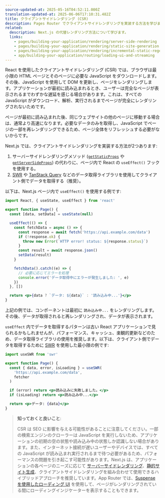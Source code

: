 ```yaml
---
source-updated-at: 2025-05-16T04:52:11.000Z
translation-updated-at: 2025-06-06T17:10:31.482Z
title: クライアントサイドレンダリング (CSR)
description: Pages Router でクライアントサイドレンダリングを実装する方法を学びます。
related:
  description: Next.js の代替レンダリング方法について学びます。
  links:
    - pages/building-your-application/rendering/server-side-rendering
    - pages/building-your-application/rendering/static-site-generation
    - pages/building-your-application/rendering/incremental-static-regeneration
    - app/building-your-application/routing/loading-ui-and-streaming
---
```


React を使用したクライアントサイドレンダリング (CSR) では、ブラウザは最小限の HTML ページとそのページに必要な JavaScript をダウンロードします。その後、JavaScript を使用して DOM を更新し、ページをレンダリングします。アプリケーションが最初に読み込まれるとき、ユーザーは完全なページが表示されるまでわずかな遅延を感じる場合があります。これは、すべての JavaScript がダウンロード、解析、実行されるまでページが完全にレンダリングされないためです。

ページが最初に読み込まれた後、同じウェブサイトの他のページに移動する場合は、通常より高速になります。必要なデータのみを取得し、JavaScript でページの一部を再レンダリングできるため、ページ全体をリフレッシュする必要がないからです。

Next.js では、クライアントサイドレンダリングを実装する方法が2つあります:

1. サーバーサイドレンダリングメソッド ([`getStaticProps`](/docs/pages/building-your-application/data-fetching/get-static-props) や [`getServerSideProps`](/docs/pages/building-your-application/data-fetching/get-server-side-props)) の代わりに、ページ内で React の `useEffect()` フックを使用する。
2. [SWR](https://swr.vercel.app/) や [TanStack Query](https://tanstack.com/query/latest/) などのデータ取得ライブラリを使用してクライアント側でデータを取得する（推奨）。

以下は、Next.js ページ内で `useEffect()` を使用する例です:

```jsx filename="pages/index.js"
import React, { useState, useEffect } from 'react'

export function Page() {
  const [data, setData] = useState(null)

  useEffect(() => {
    const fetchData = async () => {
      const response = await fetch('https://api.example.com/data')
      if (!response.ok) {
        throw new Error(`HTTP error! status: ${response.status}`)
      }
      const result = await response.json()
      setData(result)
    }

    fetchData().catch((e) => {
      // 必要に応じてエラーを処理
      console.error('データ取得中にエラーが発生しました: ', e)
    })
  }, [])

  return <p>{data ? `データ: ${data}` : '読み込み中...'}</p>
}
```

上記の例では、コンポーネントは最初に `読み込み中...` をレンダリングします。その後、データが取得されると再レンダリングされ、データが表示されます。

`useEffect` 内でデータを取得するパターンは古い React アプリケーションで見られるかもしれませんが、パフォーマンス、キャッシュ、楽観的更新などのため、データ取得ライブラリの使用を推奨します。以下は、クライアント側でデータを取得するために [SWR](https://swr.vercel.app/) を使用した最小限の例です:

```jsx filename="pages/index.js"
import useSWR from 'swr'

export function Page() {
  const { data, error, isLoading } = useSWR(
    'https://api.example.com/data',
    fetcher
  )

  if (error) return <p>読み込みに失敗しました。</p>
  if (isLoading) return <p>読み込み中...</p>

  return <p>データ: {data}</p>
}
```

> **知っておくと良いこと**:
>
> CSR は SEO に影響を与える可能性があることに注意してください。一部の検索エンジンのクローラーは JavaScript を実行しないため、アプリケーションの初期の空の状態や読み込み中の状態しか認識しない場合があります。また、インターネット接続が遅いユーザーやデバイスでは、すべての JavaScript が読み込まれ実行されるまで待つ必要があるため、パフォーマンスの問題を引き起こす可能性があります。Next.js は、アプリケーションの各ページのニーズに応じて [サーバーサイドレンダリング](/docs/pages/building-your-application/rendering/server-side-rendering)、[静的サイト生成](/docs/pages/building-your-application/rendering/static-site-generation)、クライアントサイドレンダリングを組み合わせて使用できるハイブリッドアプローチを推奨しています。App Router では、[Suspense を使用したローディング UI](/docs/app/building-your-application/routing/loading-ui-and-streaming) を使用して、ページがレンダリングされている間にローディングインジケーターを表示することもできます。